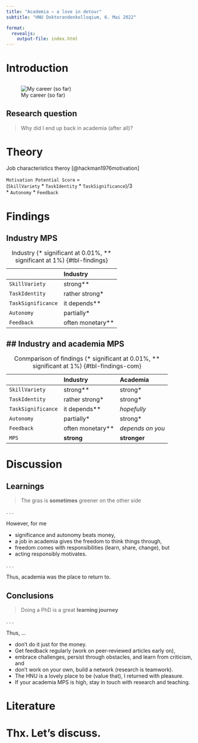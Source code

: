 ```yaml
---
title: "Academia — a love in detour"
subtitle: "HNU Doktorandenkolloqium, 6. Mai 2022"

format: 
  revealjs:
    output-file: index.html
---
```


# Introduction {background-color=blue .vertical-center}

## {background-color=blue background-image="images/climbing.jpg"}

##

![My career (so far)](images/career.svg){#fig-career}

## Research question {.vertical-center}

> Why did I end up back in academia (after all)?

# Theory {.vertical-center}

Job characteristics theroy [@hackman1976motivation]

`Motivation Potential Score` =  
(`SkillVariety` * `TaskIdentity` * `TaskSignificance`)/3  
* `Autonomy` * `Feedback`

# Findings {background-color=blue .vertical-center}

## Industry MPS

|                    | Industry         |
|:-------------------|:-----------------|
|     `SkillVariety` | strong**         |
|     `TaskIdentity` | rather strong*   |
| `TaskSignificance` | it depends**     |
|         `Autonomy` | partially*       | 
|         `Feedback` | often monetary** |

: Industry (* significant at 0.01%, ** significant at 1%) {#tbl-findings}

## Industry and academia MPS
-
|                    | Industry         | Academia          |
|:-------------------|:-----------------|:------------------|
|     `SkillVariety` | strong**         | strong*           |
|     `TaskIdentity` | rather strong*   | strong*           |
| `TaskSignificance` | it depends**     | *hopefully*       |
|         `Autonomy` | partially*       | strong*           |
|         `Feedback` | often monetary** | *depends on you*  |
|              `MPS` | __strong__       | __stronger__      |

: Conmparison of findings (* significant at 0.01%, ** significant at 1%) {#tbl-findings-com}

# Discussion {background-color=blue .vertical-center}

## Learnings

> The gras is **sometimes** greener on the other side

. . . 

However, for me 

:::{.incremental}
- significance and autonomy beats money,
- a job in academia gives the freedom to think things through,
- freedom comes with responsibilities (learn, share, change), but
- acting responsibly motivates.
::: 

. . .

Thus, academia was the place to return to.

## Conclusions

> Doing a PhD is a great __learning journey__

. . .

Thus, ... 

:::{.incremental}
- don't do it just for the money.
- Get feedback regularly (work on peer-reviewed articles early on),
- embrace challenges, persist through obstacles, and learn from criticism, and
- don't work on your own, build a network (research is teamwork).
- The HNU is a lovely place to be (value that), I returned with pleasure.
- If your academia MPS is high, stay in touch with research and teaching.
:::


# Literature
::: {#refs}
:::

# Thx. Let's discuss. {background-color=lightGrey background-image="images/question.jpeg" .vertical-center}